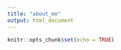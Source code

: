 ```yaml
---
title: "about_me"
output: html_document
---
```


```r
knitr::opts_chunk$set(echo = TRUE)
```

